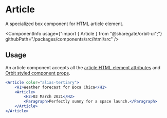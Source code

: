 
<Meta
    title="Html elements/Article"
    id="html-article"
/>

# Article

<Tagline>A specialized <Link href="?path=/docs/box--default-story">box</Link> component for HTML article element.</Tagline>

<ComponentInfo
    usage={"import { Article } from \"@sharegate/orbit-ui\";"}
    githubPath="/packages/components/src/html/src"
/>

## Usage

An article component accepts all the [article HTML element attributes](https://developer.mozilla.org/en-US/docs/Web/HTML/Element/article) and [Orbit styled component props](?path=/docs/styling--page).

```jsx
<Article color="alias-tertiary">
    <H1>Weather forecast for Boca Chica</H1>
    <Article>
        <H2>03 March 2021</H2>
        <Paragraph>Perfectly sunny for a space launch.</Paragraph>
    </Article>
</Article>
```
